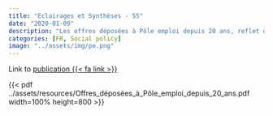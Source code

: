 ```yaml
---
title: "Eclairages et Synthèses - 55"
date: "2020-01-09"
description: "Les offres déposées à Pôle emploi depuis 20 ans, reflet des évolutions du marché du travail"
categories: [FR, Social policy]
image: "../assets/img/pe.png"
---
```


Link to [publication {{< fa link >}}](https://statistiques.francetravail.org/offres/offrespub/199728)

{{< pdf ../assets/resources/Offres_déposées_à_Pôle_emploi_depuis_20_ans.pdf width=100% height=800 >}}

